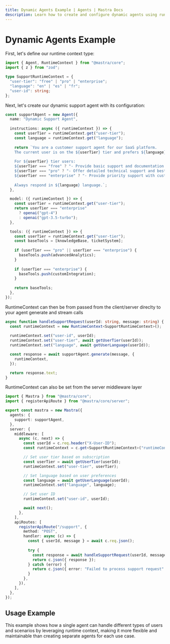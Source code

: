 ```yaml
---
title: Dynamic Agents Example | Agents | Mastra Docs
description: Learn how to create and configure dynamic agents using runtime context in Mastra.
---
```


# Dynamic Agents Example

First, let's define our runtime context type:

```typescript
import { Agent, RuntimeContext } from "@mastra/core";
import { z } from "zod";

type SupportRuntimeContext = {
  "user-tier": "free" | "pro" | "enterprise";
  "language": "en" | "es" | "fr";
  "user-id": string;
};
```

Next, let's create our dynamic support agent with its configuration:

```typescript
const supportAgent = new Agent({
  name: "Dynamic Support Agent",
  
  instructions: async ({ runtimeContext }) => {
    const userTier = runtimeContext.get("user-tier");
    const language = runtimeContext.get("language");
    
    return `You are a customer support agent for our SaaS platform.
    The current user is on the ${userTier} tier and prefers ${language} language.
    
    For ${userTier} tier users:
    ${userTier === "free" ? "- Provide basic support and documentation links" : ""}
    ${userTier === "pro" ? "- Offer detailed technical support and best practices" : ""}
    ${userTier === "enterprise" ? "- Provide priority support with custom solutions" : ""}
    
    Always respond in ${language} language.`;
  },

  model: ({ runtimeContext }) => {
    const userTier = runtimeContext.get("user-tier");
    return userTier === "enterprise" 
      ? openai("gpt-4") 
      : openai("gpt-3.5-turbo");
  },

  tools: ({ runtimeContext }) => {
    const userTier = runtimeContext.get("user-tier");
    const baseTools = [knowledgeBase, ticketSystem];
    
    if (userTier === "pro" || userTier === "enterprise") {
      baseTools.push(advancedAnalytics);
    }
    
    if (userTier === "enterprise") {
      baseTools.push(customIntegration);
    }
    
    return baseTools;
  },
});
```

RuntimeContext can then be from passed from the client/server direclty to your
agent generate and stream calls

```typescript
async function handleSupportRequest(userId: string, message: string) {
  const runtimeContext = new RuntimeContext<SupportRuntimeContext>();
  
  runtimeContext.set("user-id", userId);
  runtimeContext.set("user-tier", await getUserTier(userId));
  runtimeContext.set("language", await getUserLanguage(userId));

  const response = await supportAgent.generate(message, {
    runtimeContext,
  });

  return response.text;
}
```

RuntimeContext can also be set from the server middleware layer

```typescript
import { Mastra } from "@mastra/core";
import { registerApiRoute } from "@mastra/core/server";

export const mastra = new Mastra({
  agents: {
    support: supportAgent,
  },
  server: {
    middleware: [
      async (c, next) => {
        const userId = c.req.header("X-User-ID");
        const runtimeContext = c.get<SupportRuntimeContext>("runtimeContext");

        // Set user tier based on subscription
        const userTier = await getUserTier(userId);
        runtimeContext.set("user-tier", userTier);

        // Set language based on user preferences
        const language = await getUserLanguage(userId);
        runtimeContext.set("language", language);

        // Set user ID
        runtimeContext.set("user-id", userId);

        await next();
      },
    ],
    apiRoutes: [
      registerApiRoute("/support", {
        method: "POST",
        handler: async (c) => {
          const { userId, message } = await c.req.json();
          
          try {
            const response = await handleSupportRequest(userId, message);
            return c.json({ response });
          } catch (error) {
            return c.json({ error: "Failed to process support request" }, 500);
          }
        },
      }),
    ],
  },
});
```

## Usage Example

This example shows how a single agent can handle different types of users and scenarios by leveraging runtime context, making it more flexible and maintainable than creating separate agents for each use case.
